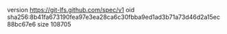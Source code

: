version https://git-lfs.github.com/spec/v1
oid sha256:8b41fa673190fea97e3ea28ca6c30fbba9ed1ad3b71a73d46d2a15ec88bc67e6
size 108705
